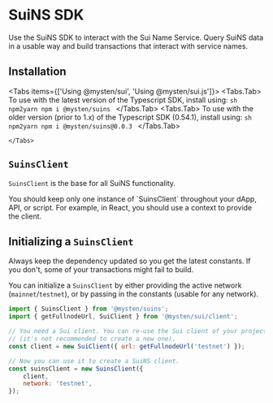 
# SuiNS SDK

Use the SuiNS SDK to interact with the Sui Name Service. Query SuiNS data in a usable way and build transactions that interact with service names.

## Installation

<Tabs items={['Using @mysten/sui', 'Using @mysten/sui.js']}>
    <Tabs.Tab>
    To use with the latest version of the Typescript SDK, install using:
    ```sh npm2yarn
    npm i @mysten/suins
    ```
    </Tabs.Tab>
      <Tabs.Tab>
      To use with the older version (prior to 1.x) of the Typescript SDK (0.54.1), install using:
      ```sh npm2yarn
    npm i @mysten/suins@0.0.3
    ```
    </Tabs.Tab>

    </Tabs>

## `SuinsClient`

`SuinsClient` is the base for all SuiNS functionality.

<Callout type="info" emoji="ℹ️">
    You should keep only one instance of `SuinsClient` throughout your dApp, API, or script. For example, in React, you should use a context to provide the client.
</Callout>

## Initializing a `SuinsClient`

<Callout type="warning" emoji="ℹ️">
    Always keep the dependency updated so you get the latest constants. If you don't, some of your transactions might fail to build.
</Callout>

You can initialize a `SuinsClient` by either providing the active network (`mainnet`/`testnet`),
or by passing in the constants (usable for any network).

```js
import { SuinsClient } from '@mysten/suins';
import { getFullnodeUrl, SuiClient } from '@mysten/sui/client';

// You need a Sui client. You can re-use the Sui client of your project
// (it's not recommended to create a new one).
const client = new SuiClient({ url: getFullnodeUrl('testnet') });

// Now you can use it to create a SuiNS client.
const suinsClient = new SuinsClient({
	client,
	network: 'testnet',
});
```
